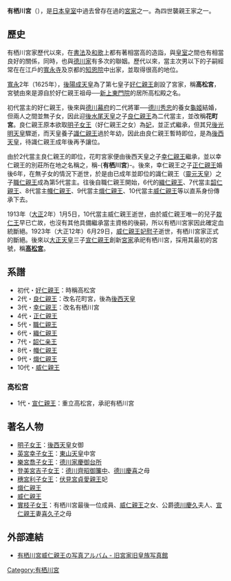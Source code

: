 {{noteTA
|T=zh:有栖川宮;zh-hans:有栖川宫;zh-hant:有栖川宮
|1=zh:有栖川;zh-hans:有栖川;zh-hant:有栖川
}}
{{Unreferenced |time=2008-04-08T14:27:29+00:00 }}

'''有栖川宮'''（{{lang|ja|ありすがわのみや}}），是[[日本皇室|日本皇室]]中過去曾存在過的[[宮家|宮家]]之一。為四世襲親王家之一。

==歷史==
有栖川宮家歷代以來，在[[書法|書法]]及[[和歌|和歌]]上都有著相當高的造詣，與[[日本皇室|皇室]]之間也有相當良好的關係，同時，也與[[德川家|德川家]]有多次的聯姻。歷代以來，當主次男以下的子嗣經常在在江戶的[[寬永寺|寬永寺]]及京都的[[知恩院|知恩院]]中出家，並取得很高的地位。

[[寬永|寬永]]2年（1625年），[[後陽成天皇|後陽成天皇]]為了第七皇子[[高松宮好仁親王|好仁親王]]創設了宮家，稱'''高松宮'''，宮號由來是源自於好仁親王祖母──[[新上東門院|新上東門院]]的居所高松殿之名。

初代當主的好仁親王，後來與[[德川幕府|德川幕府]]的二代將軍──[[德川秀忠|德川秀忠]]的養女[[寶珠院|龜姬]]結婚，但兩人之間並無子女，因此迎[[後水尾天皇|後水尾天皇]]之子[[後西天皇|良仁親王]]為二代當主，並改稱'''花町宮'''。良仁親王原本欲取[[明子女王|明子女王]]（好仁親王之女）為[[親王妃|妃]]，並正式繼承，但其兄[[後光明天皇|後光明天皇]]驟逝，而天皇養子[[靈元天皇|識仁親王]]過於年幼，因此由良仁親王暫時即位，是為[[後西天皇|後西天皇]]，待識仁親王成年後再予讓位。

由於2代當主良仁親王的即位，花町宮家便由後西天皇之子[[有栖川宮幸仁親王|幸仁親王]]繼承，並以幸仁親王的別莊所在地之名稱之，稱-{'''有栖川宮'''}-。後來，幸仁親王之子[[有栖川宮正仁親王|正仁親王]]婚後6年，在無子女的情況下逝世，於是由已成年並即位的識仁親王（[[靈元天皇|靈元天皇]]）之子[[有栖川宮職仁親王|職仁親王]]成為第5代當主。往後自職仁親王開始，6代的[[有栖川宮織仁親王|織仁親王]]、7代當主[[有栖川宮韶仁親王|韶仁親王]]、8代當主[[有栖川宮幟仁親王|幟仁親王]]、9代當主[[有栖川宮熾仁親王|熾仁親王]]、10代當主[[有栖川宮威仁親王|威仁親王]]等以直系身份傳承下去。

1913年（[[大正|大正]]2年）1月5日，10代當主威仁親王逝世，由於威仁親王唯一的兒子[[有栖川宮栽仁王|栽仁王]]早已亡故，也沒有其他具備繼承當主資格的後嗣，所以有栖川宮家因此確定血統斷絕。1923年（大正12年）6月29日，[[威仁親王妃慰子|威仁親王妃慰子]]逝世，有栖川宮家正式的斷絕。後來以[[大正天皇|大正天皇]]三子[[高松宮宣仁親王|宣仁親王]]創新[[宮家|宮家]]承祀有栖川宮，採用其最初的宮號，稱'''[[高松宮|高松宮]]'''。

==系譜==
*初代・[[高松宮好仁親王|好仁親王]]：時稱高松宮
*2代・[[後西天皇|良仁親王]]：改名花町宮，後為[[後西天皇|後西天皇]]
*3代・[[有栖川宮幸仁親王|幸仁親王]]：改名有栖川宮
*4代・[[有栖川宮正仁親王|正仁親王]]
*5代・[[有栖川宫职仁亲王|職仁親王]]
*6代・[[有栖川宫织仁亲王|織仁親王]]
*7代・[[有栖川宫韶仁亲王|韶仁亲王]]
*8代・[[有栖川宮幟仁親王|幟仁親王]]
*9代・[[有栖川宮熾仁親王|熾仁親王]]
*10代・[[有栖川宮威仁親王|威仁親王]]

===高松宮===
*1代・[[高松宮宣仁親王|宣仁親王]]：重立高松宮，承祀有栖川宮

==著名人物==
*[[明子女王|明子女王]]：[[後西天皇|後西天皇]]女御
*[[英宮幸子女王|英宮幸子女王]]：[[東山天皇|東山天皇]]中宮
*[[樂宮喬子女王|樂宮喬子女王]]：[[德川家慶|德川家慶]][[御台所|御台所]]
*[[登美宮吉子女王|登美宮吉子女王]]：[[德川齊昭|德川齊昭]][[御簾中|御簾中]]、[[德川慶喜|德川慶喜]]之母
*[[穗宮利子女王|穗宮利子女王]]：[[伏見宮貞愛親王|伏見宮貞愛親王]]妃
*[[有栖川宮熾仁親王|熾仁親王]]
*[[有栖川宮威仁親王|威仁親王]]
*[[實枝子女王|實枝子女王]]：有栖川宮最後一位成員、[[有栖川宮威仁親王|威仁親王]]之女、公爵[[德川慶久|德川慶久]]夫人、[[高松宮宣仁親王|宣仁親王]]妻[[高松宮宣仁親王妃|喜久子]]之母

==外部連結==
*[http://miyake.yaekumo.com/Arisugawa.html 有栖川宮威仁親王の写真アルバム - 旧宮家旧皇族写真館] {{Wayback|url=http://miyake.yaekumo.com/Arisugawa.html |date=20200220031454 }}

{{日本宫家}}
{{有栖川宮}}

[[Category:有栖川宮|Category:有栖川宮]]